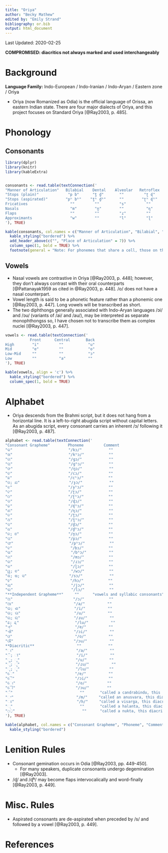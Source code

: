 ```yaml
---
title: "Oriya"
author: "Becky Mathew"
edited by: "Emily Strand"
bibliography: or.bib
output: html_document
---
```


Last Updated: 2020-02-25

**COMPROMISED: diacritics not always marked and used interchangeably**

# Background

**Language Family:** Indo-European / Indo-Iranian / Indo-Aryan / Eastern zone / Oriya

* Oriya (now Romanized as Odia) is the official language of Orissa, an eastern Indian state. There are four major dialects of Oriya, and this project focuses on Standard Oriya [@Ray2003, p. 485].

# Phonology

## Consonants

```r

library(dplyr)
library(knitr)
library(kableExtra)


consonants <- read.table(textConnection('
"Manner of Articulation"   Bilabial    Dental    Alveolar   Retroflex    Palatal   Velar    Glottal
"Stops (plain)"             "p b"      "t̪ d̪"       ""         "ʈ ɖ"       "c ɟ"    "k ɡ"      ""
"Stops (aspirated)"        "pʰ bʱ"    "t̪ʰ d̪ʱ"      ""        "ʈʰ ɖʱ"     "cʰ ɟʱ"  "kʰ ɡʱ"     ""
Fricatives                   ""         ""         "s"         ""          ""       ""        "h"
Nasals                       "m"        "n̪"        ""          "ɳ"         ""       "ŋ"       ""
Flaps                        ""         ""         "ɾ"         ""          ""       ""        ""
Approximants                 "w"        ""         "l"         "ɭ"         "j"      ""        ""
'), TRUE)

kable(consonants, col.names = c("Manner of Articulation", "Bilabial", "Dental", "Alveolar", "Retroflex", "Palatal", "Velar", "Glottal"), align = 'c') %>%
  kable_styling("bordered") %>%
  add_header_above(c("", "Place of Articulation" = 7)) %>%
  column_spec(1, bold = TRUE) %>%
  footnote(general = "Note: For phonemes that share a cell, those on the left are voiceless and those on the right are voiced.", general_title = "")
```  

## Vowels

* Nasal vowels are contrastive in Oriya [@Ray2003, p. 448]; however, they don't always contrast with their oral counterparts [@Pattanayak1959 as cited in @Ray2003, p. 448]. /o/ does not have a nasal counterpart.
* Vowel length is said to be a phonetic feature rather than a phonemic one [@Ray2003, p. 447]. Long vowels will be transcribed as short.
* The two diphthongs generally associated with Indo-Aryan languages /ɔi/ and /ɔu/ (variants of /ai/ and /au/), may be interpreted as separate monophthongss so, I have chosen not to transcribe them as complex nuclei [@Ray2003, p. 447].

```r

vowels <- read.table(textConnection('
           Front      Central       Back
High        "i"         ""           "u"
Mid         "e"         ""           "o"
Low-Mid     ""          ""           "ɔ"
Low         ""          "a"          ""
'), TRUE)

kable(vowels, align = 'c') %>%
  kable_styling("bordered") %>%
  column_spec(1, bold = TRUE)

```

# Alphabet

* Oriya descends from the Brahmi script, but it does not hang from a horizontal line. It is a left-to-right abugida script without capital letters. As an abugida script, every consonant carries an inherent /ɔ/ following it [@Ray2003, p. 487].

```r

alphabet <- read.table(textConnection('
"Consonant Grapheme"        Phoneme         Comment
"କ"                         "/kɔ/"            ""
"ଖ"                         "/kʰɔ/"           ""
"ଗ"                         "/ɡɔ/"            ""
"ଘ"                         "/ɡʱɔ/"           ""
"ଙ"                         "/ŋɔ/"            ""
"ଚ"                         "/cɔ/"            ""
"ଛ"                         "/cʰɔ/"           ""
"ଜ; ଯ"                      "/ɟɔ/"            ""
"ଝ"                         "/ɟʱɔ/"           ""
"ଟ"                         "/ʈɔ/"            ""
"ଠ"                         "/ʈʰɔ/"           ""
"ଡ"                         "/ɖɔ/"            ""
"ଢ"                         "/ɖʱɔ/"           ""
"ଣ"                         "/ɳɔ/"            ""
"ତ"                         "/t̪ɔ/"            ""
"ଥ"                         "/t̪ʰɔ/"           ""
"ଦ"                         "/d̪ɔ/"            ""
"ଧ"                         "/d̪ʱɔ/"           ""
"ନ; ଞ"                      "/n̪ɔ/"            ""
"ପ"                         "/pɔ/"            ""
"ଫ"                         "/pʰɔ/"           ""
"ବ"                          "/bɔ/"           ""
"ଭ"                          "/bʱɔ/"          ""
"ମ"                          "/mɔ/"           ""
"ର"                          "/ɾɔ/"           ""
"ଳ"                          "/ɭɔ/"           ""
"ୱ; ଵ"                       "/wɔ/"           ""
"ଶ; ଷ; ସ"                   "/sɔ/"            ""
"ହ"                          "/hɔ/"           ""
"ୟ"                          "/jɔ/"           ""
"ଲ"                          "/lɔ/"           ""
"**Independent Grapheme**"     ""      "vowels and syllabic consonants"
"ଅ"                           "/ɔ/"           ""
"ଆ"                           "/a/"          ""
"ଇ; ଈ"                        "/i/"          ""
"ଉ; ଊ"                        "/u/"          ""
"ଋ; ୠ"                        "/ɾu/"          ""
"ଌ; ୡ"                         "/lu/"          ""
"ଏ"                            "/e/"          ""
"ଐ"                           "/ɔi/"          ""
"ଓ"                            "/o/"          ""
"ଔ"                           "/ɔu/"          ""
**Diacritic**                   ""            ""
"ା"                            "/a/"          ""
"ି; ୀ"                         "/i/"          ""
"ୁ; ୂ"                         "/u/"          ""
"ୃ; ୄ"                         "/ɾu/"          ""
"ୢ; ୣ"                         "/lu/"         ""
"େ"                           "/e/"          ""
"ୈ"                           "/ɔi/"         ""
"ୋ"                           "/o/"         ""
"ୌ"                           "/ɔu/"        ""
"ଁ"                              ""       "called a candrabindu, this diacritic indicates vowel nasalization [@Mahapatra1996, p. 405]; however, @Giri2011 states that it may be used in place of the anusvara, which represents a separate phonemic feature, compromising the language. It also denotes nasalization of preceding consonants [@NBGP2018, p. 5], but given that nasal consonants aren\'t contrastive, the diacritic in these instances will be removed in the rules."
"ଂ"                            "/m/"     "called an anusvara, this diacritic represents a nasal, either word-finally or in homorganic sequences (/m/ appears to be underlying) [@Mahapatra1996, p. 404; @Mohapatra2016, p. 23]"
"ଃ"                            "/h/"     "called a visarga, this diacritic represents a word-final /h/ [@Mohapatra2016, p. 23]"
"୍"                              ""       "called a halanta, this diacritic removes the inherent vowel from a consonant [@Mahapatra1996, p. 404]; however, it is not always marked, which compromises the language [@Ray2003, p. 447]"
"◌़"                              ""      "called a nukta, this diacritic indicates non-native sounds [@Ishida2002, p. 4]. Given this, the diacritic will not be accounted for in the rules."
'), TRUE)

kable(alphabet, col.names = c("Consonant Grapheme", "Phoneme", "Comment"), align = "c") %>%
  kable_styling("bordered")
```

# Lenition Rules  

* Consonant gemination occurs in Odia [@Ray2003, pp. 449-450].
    - For many speakers, duplicate consonants undergo degemination [@Ray2003].
* /ɖ/ and /ɖʱ/ may become flaps intervocalically and word-finally [@Ray2003, p. 449].

# Misc. Rules

* Aspirated consonants are de-aspirated when preceded by /s/ and followed by a vowel [@Ray2003, p. 449].

# References
